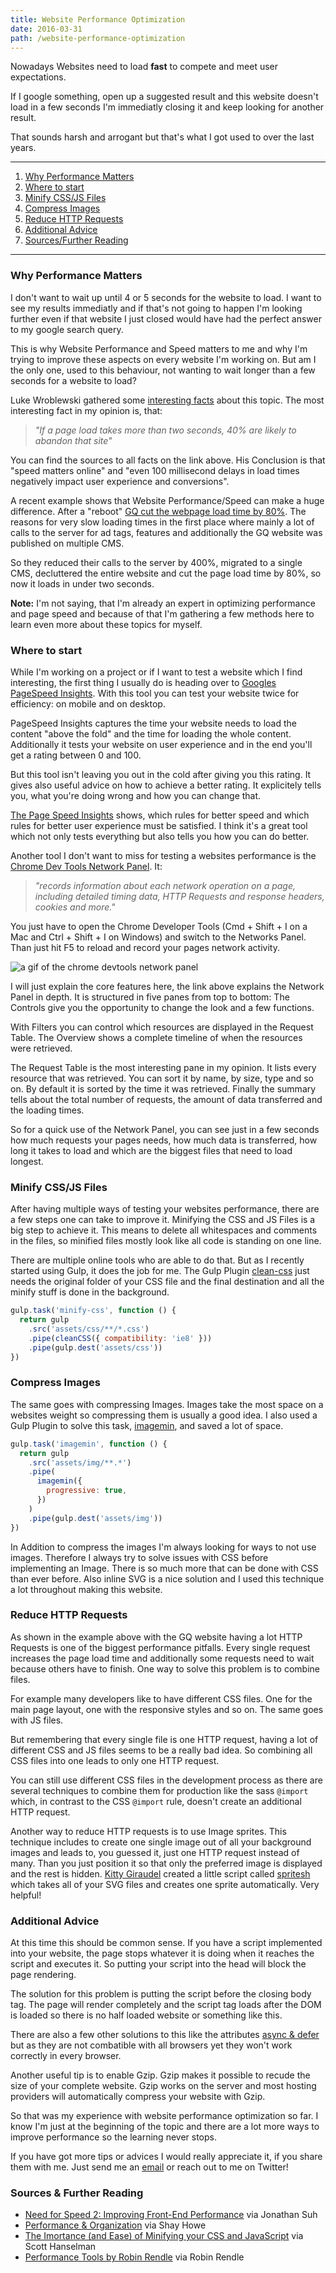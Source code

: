 ```yaml
---
title: Website Performance Optimization
date: 2016-03-31
path: /website-performance-optimization
---
```


Nowadays Websites need to load **fast** to compete and meet user expectations.

If I google something, open up a suggested result and this website doesn't load
in a few seconds I'm immediatly closing it and keep looking for another result.

That sounds harsh and arrogant but that's what I got used to over the last
years.

---

1. [Why Performance Matters](#why-performance-matters)
2. [Where to start](#where-to-start)
3. [Minify CSS/JS Files](#minify-css/js)
4. [Compress Images](#compress-images)
5. [Reduce HTTP Requests](#reduce-http-requests)
6. [Additional Advice](#additional-advice)
7. [Sources/Further Reading](#sources/further-reading)

---

### <a name="why-performance-matters"></a>Why Performance Matters

I don't want to wait up until 4 or 5 seconds for the website to load. I want to
see my results immediatly and if that's not going to happen I'm looking further
even if that website I just closed would have had the perfect answer to my
google search query.

This is why Website Performance and Speed matters to me and why I'm trying to
improve these aspects on every website I'm working on. But am I the only one,
used to this behaviour, not wanting to wait longer than a few seconds for a
website to load?

Luke Wroblewski gathered some
[interesting facts](http://www.lukew.com/ff/entry.asp?1553) about this topic.
The most interesting fact in my opinion is, that:

> _"If a page load takes more than two seconds, 40% are likely to abandon that
> site"_

You can find the sources to all facts on the link above. His Conclusion is that
"speed matters online" and "even 100 millisecond delays in load times negatively
impact user experience and conversions".

A recent example shows that Website Performance/Speed can make a huge
difference. After a "reboot"
[GQ cut the webpage load time by 80%](http://digiday.com/publishers/gq-com-cut-page-load-time-80-percent/).
The reasons for very slow loading times in the first place where mainly a lot of
calls to the server for ad tags, features and additionally the GQ website was
published on multiple CMS.

So they reduced their calls to the server by 400%, migrated to a single CMS,
decluttered the entire website and cut the page load time by 80%, so now it
loads in under two seconds.

**Note:** I'm not saying, that I'm already an expert in optimizing performance
and page speed and because of that I'm gathering a few methods here to learn
even more about these topics for myself.

### <a name="where-to-start"></a>Where to start

While I'm working on a project or if I want to test a website which I find
interesting, the first thing I usually do is heading over to
[Googles PageSpeed Insights](https://developers.google.com/speed/pagespeed/insights/).
With this tool you can test your website twice for efficiency: on mobile and on
desktop.

PageSpeed Insights captures the time your website needs to load the content
"above the fold" and the time for loading the whole content. Additionally it
tests your website on user experience and in the end you'll get a rating between
0 and 100.

But this tool isn't leaving you out in the cold after giving you this rating. It
gives also useful advice on how to achieve a better rating. It explicitely tells
you, what you're doing wrong and how you can change that.

[The Page Speed Insights](https://developers.google.com/speed/docs/insights/rules)
shows, which rules for better speed and which rules for better user experience
must be satisfied. I think it's a great tool which not only tests everything but
also tells you how you can do better.

Another tool I don't want to miss for testing a websites performance is the
[Chrome Dev Tools Network Panel](https://developers.google.com/web/tools/chrome-devtools/profile/network-performance/resource-loading).
It:

> _"records information about each network operation on a page, including
> detailed timing data, HTTP Requests and response headers, cookies and more."_

You just have to open the Chrome Developer Tools (Cmd + Shift + I on a Mac and
Ctrl + Shift + I on Windows) and switch to the Networks Panel. Than just hit F5
to reload and record your pages network activity.

![a gif of the chrome devtools network panel](../images/chrome-dev-tools_network-panel.jpg)

I will just explain the core features here, the link above explains the Network
Panel in depth. It is structured in five panes from top to bottom: The Controls
give you the opportunity to change the look and a few functions.

With Filters you can control which resources are displayed in the Request Table.
The Overview shows a complete timeline of when the resources were retrieved.

The Request Table is the most interesting pane in my opinion. It lists every
resource that was retrieved. You can sort it by name, by size, type and so on.
By default it is sorted by the time it was retrieved. Finally the summary tells
about the total number of requests, the amount of data transferred and the
loading times.

So for a quick use of the Network Panel, you can see just in a few seconds how
much requests your pages needs, how much data is transferred, how long it takes
to load and which are the biggest files that need to load longest.

### <a name="minify-css/js"></a>Minify CSS/JS Files

After having multiple ways of testing your websites performance, there are a few
steps one can take to improve it. Minifying the CSS and JS Files is a big step
to achieve it. This means to delete all whitespaces and comments in the files,
so minified files mostly look like all code is standing on one line.

There are multiple online tools who are able to do that. But as I recently
started using Gulp, it does the job for me. The Gulp Plugin
[clean-css](https://github.com/scniro/gulp-clean-css) just needs the original
folder of your CSS file and the final destination and all the minify stuff is
done in the background.

```javascript
gulp.task('minify-css', function () {
  return gulp
    .src('assets/css/**/*.css')
    .pipe(cleanCSS({ compatibility: 'ie8' }))
    .pipe(gulp.dest('assets/css'))
})
```

### <a name="compress-images"></a>Compress Images

The same goes with compressing Images. Images take the most space on a websites
weight so compressing them is usually a good idea. I also used a Gulp Plugin to
solve this task, [imagemin](https://github.com/sindresorhus/gulp-imagemin), and
saved a lot of space.

```javascript
gulp.task('imagemin', function () {
  return gulp
    .src('assets/img/**.*')
    .pipe(
      imagemin({
        progressive: true,
      })
    )
    .pipe(gulp.dest('assets/img'))
})
```

In Addition to compress the images I'm always looking for ways to not use
images. Therefore I always try to solve issues with CSS before implementing an
Image. There is so much more that can be done with CSS than ever before. Also
inline SVG is a nice solution and I used this technique a lot throughout making
this website.

### <a name="reduce-http-requests"></a>Reduce HTTP Requests

As shown in the example above with the GQ website having a lot HTTP Requests is
one of the biggest performance pitfalls. Every single request increases the page
load time and additionally some requests need to wait because others have to
finish. One way to solve this problem is to combine files.

For example many developers like to have different CSS files. One for the main
page layout, one with the responsive styles and so on. The same goes with JS
files.

But remembering that every single file is one HTTP request, having a lot of
different CSS and JS files seems to be a really bad idea. So combining all CSS
files into one leads to only one HTTP request.

You can still use different CSS files in the development process as there are
several techniques to combine them for production like the sass `@import` which,
in contrast to the CSS `@import` rule, doesn't create an additional HTTP
request.

Another way to reduce HTTP requests is to use Image sprites. This technique
includes to create one single image out of all your background images and leads
to, you guessed it, just one HTTP request instead of many. Than you just
position it so that only the preferred image is displayed and the rest is
hidden. [Kitty Giraudel](https://twitter.com/KittyGiraudel) created a little
script called
[spritesh](http://dev.edenspiekermann.com/2016/02/10/introducing-spritesh/)
which takes all of your SVG files and creates one sprite automatically. Very
helpful!

### <a name="additional-advice"></a>Additional Advice

At this time this should be common sense. If you have a script implemented into
your website, the page stops whatever it is doing when it reaches the script and
executes it. So putting your script into the head will block the page rendering.

The solution for this problem is putting the script before the closing body tag.
The page will render completely and the script tag loads after the DOM is loaded
so there is no half loaded website or something like this.

There are also a few other solutions to this like the attributes
[async & defer](https://developer.mozilla.org/docs/Web/HTML/Element/script) but
as they are not combatible with all browsers yet they won't work correctly in
every browser.

Another useful tip is to enable Gzip. Gzip makes it possible to recude the size
of your complete website. Gzip works on the server and most hosting providers
will automatically compress your website with Gzip.

So that was my experience with website performance optimization so far. I know
I'm just at the beginning of the topic and there are a lot more ways to improve
performance so the learning never stops.

If you have got more tips or advices I would really appreciate it, if you share
them with me. Just send me an [email](mailto:marco@marcoheine.com) or reach out
to me on Twitter!

### <a name="sources/further-reading"></a>Sources & Further Reading

- [Need for Speed 2: Improving Front-End Performance](https://jonsuh.com/blog/need-for-speed-2/)
  via Jonathan Suh
- [Performance & Organization](http://learn.shayhowe.com/advanced-html-css/performance-organization/)
  via Shay Howe
- [The Imortance (and Ease) of Minifying your CSS and JavaScript](http://www.hanselman.com/blog/TheImportanceAndEaseOfMinifyingYourCSSAndJavaScriptAndOptimizingPNGsForYourBlogOrWebsite.aspx)
  via Scott Hanselman
- [Performance Tools by Robin Rendle](https://css-tricks.com/performance-tools/)
  via Robin Rendle
